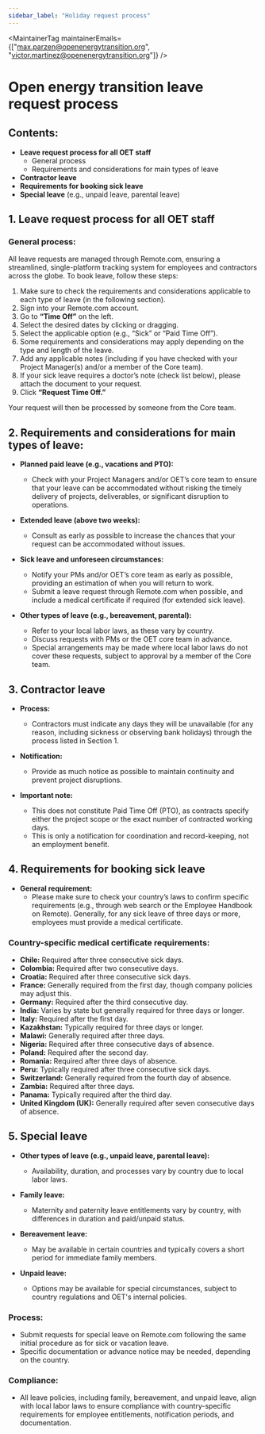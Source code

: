 ```yaml
---
sidebar_label: "Holiday request process"
---
```



<MaintainerTag maintainerEmails={["max.parzen@openenergytransition.org", "victor.martinez@openenergytransition.org"]} />

# Open energy transition leave request process

## Contents:
- **Leave request process for all OET staff**
  - General process
  - Requirements and considerations for main types of leave
- **Contractor leave**
- **Requirements for booking sick leave**
- **Special leave** (e.g., unpaid leave, parental leave)


## 1. Leave request process for all OET staff

### General process:
All leave requests are managed through Remote.com, ensuring a streamlined, single-platform tracking system for employees and contractors across the globe. To book leave, follow these steps:

1. Make sure to check the requirements and considerations applicable to each type of leave (in the following section).
2. Sign into your Remote.com account.
3. Go to **“Time Off”** on the left.
4. Select the desired dates by clicking or dragging.
5. Select the applicable option (e.g., “Sick” or “Paid Time Off”).
6. Some requirements and considerations may apply depending on the type and length of the leave.
7. Add any applicable notes (including if you have checked with your Project Manager(s) and/or a member of the Core team).
8. If your sick leave requires a doctor’s note (check list below), please attach the document to your request.
9. Click **“Request Time Off.”**

Your request will then be processed by someone from the Core team.


## 2. Requirements and considerations for main types of leave:

- **Planned paid leave (e.g., vacations and PTO):**
  - Check with your Project Managers and/or OET’s core team to ensure that your leave can be accommodated without risking the timely delivery of projects, deliverables, or significant disruption to operations.  

- **Extended leave (above two weeks):**
  - Consult as early as possible to increase the chances that your request can be accommodated without issues.

- **Sick leave and unforeseen circumstances:**
  - Notify your PMs and/or OET’s core team as early as possible, providing an estimation of when you will return to work.  
  - Submit a leave request through Remote.com when possible, and include a medical certificate if required (for extended sick leave).

- **Other types of leave (e.g., bereavement, parental):**
  - Refer to your local labor laws, as these vary by country.  
  - Discuss requests with PMs or the OET core team in advance.  
  - Special arrangements may be made where local labor laws do not cover these requests, subject to approval by a member of the Core team.


## 3. Contractor leave

- **Process:**  
  - Contractors must indicate any days they will be unavailable (for any reason, including sickness or observing bank holidays) through the process listed in Section 1.  

- **Notification:**  
  - Provide as much notice as possible to maintain continuity and prevent project disruptions.

- **Important note:**
  - This does not constitute Paid Time Off (PTO), as contracts specify either the project scope or the exact number of contracted working days.  
  - This is only a notification for coordination and record-keeping, not an employment benefit.


## 4. Requirements for booking sick leave

- **General requirement:**
  - Please make sure to check your country’s laws to confirm specific requirements (e.g., through web search or the Employee Handbook on Remote). Generally, for any sick leave of three days or more, employees must provide a medical certificate.

### Country-specific medical certificate requirements:
- **Chile:** Required after three consecutive sick days.  
- **Colombia:** Required after two consecutive days.  
- **Croatia:** Required after three consecutive sick days.  
- **France:** Generally required from the first day, though company policies may adjust this.  
- **Germany:** Required after the third consecutive day.  
- **India:** Varies by state but generally required for three days or longer.  
- **Italy:** Required after the first day.  
- **Kazakhstan:** Typically required for three days or longer.  
- **Malawi:** Generally required after three days.  
- **Nigeria:** Required after three consecutive days of absence.  
- **Poland:** Required after the second day.  
- **Romania:** Required after three days of absence.  
- **Peru:** Typically required after three consecutive sick days.  
- **Switzerland:** Generally required from the fourth day of absence.  
- **Zambia:** Required after three days.  
- **Panama:** Typically required after the third day.  
- **United Kingdom (UK):** Generally required after seven consecutive days of absence.


## 5. Special leave

- **Other types of leave (e.g., unpaid leave, parental leave):**
  - Availability, duration, and processes vary by country due to local labor laws.  

- **Family leave:**
  - Maternity and paternity leave entitlements vary by country, with differences in duration and paid/unpaid status.  

- **Bereavement leave:**
  - May be available in certain countries and typically covers a short period for immediate family members.  

- **Unpaid leave:**
  - Options may be available for special circumstances, subject to country regulations and OET's internal policies.  

### Process:
- Submit requests for special leave on Remote.com following the same initial procedure as for sick or vacation leave.  
- Specific documentation or advance notice may be needed, depending on the country.

### Compliance:
- All leave policies, including family, bereavement, and unpaid leave, align with local labor laws to ensure compliance with country-specific requirements for employee entitlements, notification periods, and documentation.


